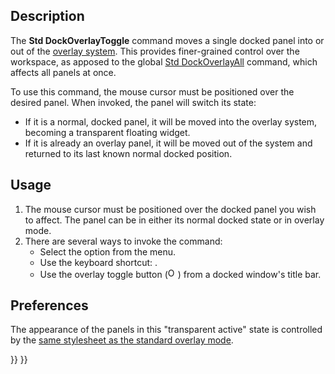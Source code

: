 <languages/>
<translate>

<!--T:1-->
{{Docnav
|[[Std_DockOverlayTransparentAll|DockOverlayTransparentAll]]
|[[Std_DockOverlayToggleTransparent|DockOverlayToggleTransparent]]
|[[Std_View_Menu|Std View Menu]]
|IconL=
|IconR=
|IconC=Freecad.svg
}}

<!--T:2-->
{{GuiCommand
|Name=Std DockOverlayToggle
|MenuLocation=View → Dock panel overlay → Toggle overlay
|Workbenches=All
|Shortcut={{KEY|F3}}
|Version=1.0
|SeeAlso=[[Std_DockOverlayAll]], [[Std_DockOverlayToggleTransparent]]
}}

==Description== <!--T:3-->

<!--T:4-->
The '''Std DockOverlayToggle''' command moves a single docked panel into or out of the [[Std_DockOverlayAll|overlay system]]. This provides finer-grained control over the workspace, as apposed to the global [[Std_DockOverlayAll|Std DockOverlayAll]] command, which affects all panels at once.

<!--T:5-->
To use this command, the mouse cursor must be positioned over the desired panel. When invoked, the panel will switch its state:
* If it is a normal, docked panel, it will be moved into the overlay system, becoming a transparent floating widget.
* If it is already an overlay panel, it will be moved out of the system and returned to its last known normal docked position.

==Usage== <!--T:6-->

<!--T:7-->
# The mouse cursor must be positioned over the docked panel you wish to affect. The panel can be in either its normal docked state or in overlay mode.
# There are several ways to invoke the command:
#* Select the {{MenuCommand|View → Dock panel overlay → Toggle overlay}} option from the menu.
#* Use the keyboard shortcut: {{KEY|F3}}.
#* Use the overlay toggle button ([[File:Overlay.svg|16px]]) from a docked window's title bar.

==Preferences== <!--T:8-->

<!--T:9-->
The appearance of the panels in this "transparent active" state is controlled by the [[Std_DockOverlayAll#Preferences|same stylesheet as the standard overlay mode]].


<!--T:10-->
{{Docnav
|[[Std_DockOverlayTransparentAll|DockOverlayTransparentAll]]
|[[Std_DockOverlayToggleTransparent|DockOverlayToggleTransparent]]
|[[Std_View_Menu|Std View Menu]]
|IconL=
|IconR=
|IconC=Freecad.svg
}}

</translate>
{{Std_Base_navi{{#translation:}}}}
{{Userdocnavi{{#translation:}}}}